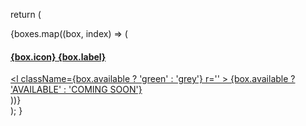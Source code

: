   return (
    <div className='layout-boxes'>
      {boxes.map((box, index) => (
        <div className='layout-boxes-content' key={index}>
          <a href={box.link}>
            <div className='layout-boxes-item'>
              <div>
                <h4>
                  {box.icon}
                  <span>{box.label}</span>
                </h4>
                <div>
                  <l
                    className={box.available ? 'green' : 'grey'}
                    r=''
                  >
                    {box.available ? 'AVAILABLE' : 'COMING SOON'}
                  </l>
                </div>
              </div>
            </div>
          </a>
        </div>
      ))}
    </div>
  );
}
